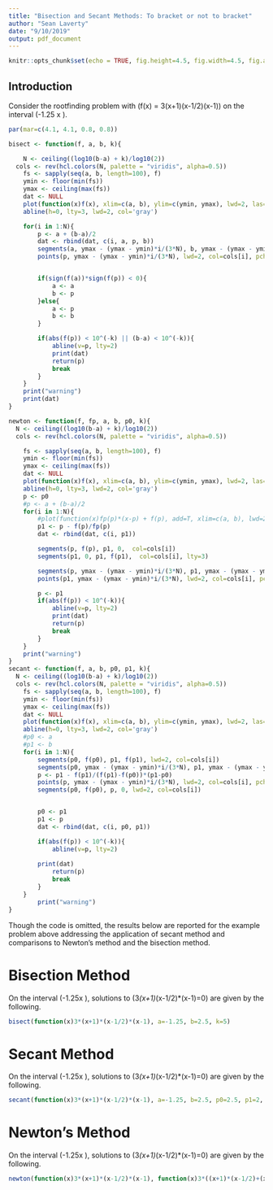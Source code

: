 ```yaml
---
title: "Bisection and Secant Methods: To bracket or not to bracket"
author: "Sean Laverty"
date: "9/10/2019"
output: pdf_document
---
```


```r
knitr::opts_chunk$set(echo = TRUE, fig.height=4.5, fig.width=4.5, fig.align = "center", options(scipen=1, digits=10))
```

## Introduction
Consider the rootfinding problem with \(f(x) = 3(x+1)(x-1/2)(x-1)\) on the interval \(-1.25 \leq x \leq 2.5\).
```r
par(mar=c(4.1, 4.1, 0.8, 0.8))

bisect <- function(f, a, b, k){

	N <- ceiling((log10(b-a) + k)/log10(2))
  cols <- rev(hcl.colors(N, palette = "viridis", alpha=0.5))
	fs <- sapply(seq(a, b, length=100), f)
	ymin <- floor(min(fs))
	ymax <- ceiling(max(fs))
	dat <- NULL
	plot(function(x)f(x), xlim=c(a, b), ylim=c(ymin, ymax), lwd=2, las=1)
	abline(h=0, lty=3, lwd=2, col='gray')

	for(i in 1:N){
		p <- a + (b-a)/2
		dat <- rbind(dat, c(i, a, p, b))
		segments(a, ymax - (ymax - ymin)*i/(3*N), b, ymax - (ymax - ymin)*i/(3*N), lwd=2, col=cols[i])
		points(p, ymax - (ymax - ymin)*i/(3*N), lwd=2, col=cols[i], pch=19, cex=0.5)


		if(sign(f(a))*sign(f(p)) < 0){
			a <- a
			b <- p
		}else{
			a <- p
			b <- b
		}

		if(abs(f(p)) < 10^(-k) || (b-a) < 10^(-k)){
			abline(v=p, lty=2)
			print(dat)
			return(p)
			break
		}
	}
	print("warning")
	print(dat)
}

newton <- function(f, fp, a, b, p0, k){
  N <- ceiling((log10(b-a) + k)/log10(2))
  cols <- rev(hcl.colors(N, palette = "viridis", alpha=0.5))

	fs <- sapply(seq(a, b, length=100), f)
	ymin <- floor(min(fs))
	ymax <- ceiling(max(fs))
	dat <- NULL
	plot(function(x)f(x), xlim=c(a, b), ylim=c(ymin, ymax), lwd=2, las=1)
	abline(h=0, lty=3, lwd=2, col='gray')
	p <- p0
	#p <- a + (b-a)/2
	for(i in 1:N){
		#plot(function(x)fp(p)*(x-p) + f(p), add=T, xlim=c(a, b), lwd=2, col=cols[i])
		p1 <- p - f(p)/fp(p)
		dat <- rbind(dat, c(i, p1))

		segments(p, f(p), p1, 0,  col=cols[i])
		segments(p1, 0, p1, f(p1),  col=cols[i], lty=3)

		segments(p, ymax - (ymax - ymin)*i/(3*N), p1, ymax - (ymax - ymin)*i/(3*N), lwd=2, col=cols[i])
		points(p1, ymax - (ymax - ymin)*i/(3*N), lwd=2, col=cols[i], pch=19, cex=0.5)

		p <- p1
		if(abs(f(p)) < 10^(-k)){
			abline(v=p, lty=2)
			print(dat)
			return(p)
			break
		}
	}
	print("warning")
}
secant <- function(f, a, b, p0, p1, k){
  N <- ceiling((log10(b-a) + k)/log10(2))
  cols <- rev(hcl.colors(N, palette = "viridis", alpha=0.5))
	fs <- sapply(seq(a, b, length=100), f)
	ymin <- floor(min(fs))
	ymax <- ceiling(max(fs))
	dat <- NULL
	plot(function(x)f(x), xlim=c(a, b), ylim=c(ymin, ymax), lwd=2, las=1)
	abline(h=0, lty=3, lwd=2, col='gray')
	#p0 <- a
	#p1 <- b
	for(i in 1:N){
		segments(p0, f(p0), p1, f(p1), lwd=2, col=cols[i])
		segments(p0, ymax - (ymax - ymin)*i/(3*N), p1, ymax - (ymax - ymin)*i/(3*N), lwd=2, col=cols[i])
		p <- p1 - f(p1)/(f(p1)-f(p0))*(p1-p0)
		points(p, ymax - (ymax - ymin)*i/(3*N), lwd=2, col=cols[i], pch=19, cex=0.5)
		segments(p0, f(p0), p, 0, lwd=2, col=cols[i])


		p0 <- p1
		p1 <- p
		dat <- rbind(dat, c(i, p0, p1))

		if(abs(f(p)) < 10^(-k)){
			abline(v=p, lty=2)
			
		print(dat)
			return(p)
			break
		}
	}
		print("warning")
}
```
Though the code is omitted, the results below are reported for the example problem above addressing the application of secant method and comparisons to Newton's method and the bisection method.

# Bisection Method
On the interval \(-1.25\leq x \leq 2.5\), solutions to \(3*(x+1)*(x-1/2)*(x-1)=0\) are given by the following.
```r
bisect(function(x)3*(x+1)*(x-1/2)*(x-1), a=-1.25, b=2.5, k=5)
```

# Secant Method
On the interval \(-1.25\leq x \leq 2.5\), solutions to \(3*(x+1)*(x-1/2)*(x-1)=0\) are given by the following.
```r
secant(function(x)3*(x+1)*(x-1/2)*(x-1), a=-1.25, b=2.5, p0=2.5, p1=2, k=5)
```

# Newton's Method
On the interval \(-1.25\leq x \leq 2.5\), solutions to \(3*(x+1)*(x-1/2)*(x-1)=0\) are given by the following.
```r
newton(function(x)3*(x+1)*(x-1/2)*(x-1), function(x)3*((x+1)*(x-1/2)+(x+x-1/2+1)*(x-1)), a=-1.25, b=2.5, p0=2.5, k=5)
```

